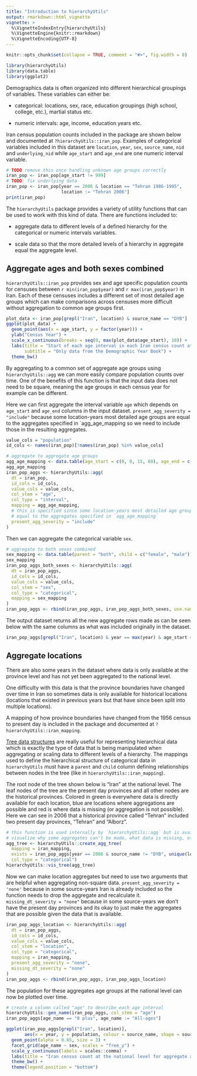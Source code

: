 ```yaml
---
title: "Introduction to hierarchyUtils"
output: rmarkdown::html_vignette
vignette: >
  %\VignetteIndexEntry{hierarchyUtils}
  %\VignetteEngine{knitr::rmarkdown}
  %\VignetteEncoding{UTF-8}
---
```

  
```r
knitr::opts_chunk$set(collapse = TRUE, comment = "#>", fig.width = 8)
```

```r
library(hierarchyUtils)
library(data.table)
library(ggplot2)
```

Demographics data is often organized into different hierarchical groupings of variables. These variables can either be:

* categorical: locations, sex, race, education groupings (high school, college, etc.), martial status etc.

* numeric intervals: age, income, education years etc.

Iran census population counts included in the package are shown below and documented at `?hierarchyUtils::iran_pop`. Examples of categorical variables included in this dataset are `location`, `year`, `sex`, `source_name`, `nid` and `underlying_nid` while `age_start` and `age_end` are one numeric interval variable.

```r
# TODO remove this once handling unknown age groups correctly
iran_pop <- iran_pop[age_start != 999]
# TODO: fix underlying data
iran_pop <- iran_pop[year == 2006 & location == "Tehran 1986-1995", 
                     location := "Tehran 2006"]
print(iran_pop)
```

The `hierarchyUtils` package provides a variety of utility functions that can be used to work with this kind of data. There are functions included to:

* aggregate data to different levels of a defined hierarchy for the categorical or numeric intervals variables. 

* scale data so that the more detailed levels of a hierarchy in aggregate equal the aggregate level.

## Aggregate ages and both sexes combined

`hierarchyUtils::iran_pop` provides sex and age specific population counts for censuses between `r min(iran_pop$year)` and `r max(iran_pop$year)` in Iran. Each of these censuses includes a different set of most detailed age groups which can make comparisons across censuses more difficult without aggregation to common age groups first.

```r
plot_data <- iran_pop[grepl("Iran", location) & source_name == "DYB"]
ggplot(plot_data) +
  geom_point(aes(x = age_start, y = factor(year))) +
  ylab("Census Year") +
  scale_x_continuous(breaks = seq(0, max(plot_data$age_start), 10)) +
  labs(title = "Start of each age interval in each Iran census count at the national level",
       subtitle = "Only data from the Demographic Year Book") +
  theme_bw()
```

By aggregating to a common set of aggregate age groups using `hierarchyUtils::agg` we can more easily compare population counts over time. One of the benefits of this function is that the input data does not need to be square, meaning the age groups in each census year for example can be different.

Here we can first aggregate the interval variable `age` which depends on `age_start` and `age_end` columns in the input dataset. `present_agg_severity = "include"` because some location-years most detailed age groups are equal to the aggregates specified in `agg_age_mapping so we need to include those in the resulting aggregates.

```r
value_cols = "population"
id_cols <- names(iran_pop)[!names(iran_pop) %in% value_cols]

# aggregate to aggregate age groups
agg_age_mapping <- data.table(age_start = c(0, 0, 15, 60), age_end = c(Inf, 5, 60, Inf))
agg_age_mapping
iran_pop_aggs <- hierarchyUtils::agg(
  dt = iran_pop,
  id_cols = id_cols,
  value_cols = value_cols,
  col_stem = "age",
  col_type = "interval",
  mapping = agg_age_mapping,
  # this is specified since some location-years most detailed age groups are
  # equal to the aggregates specified in `agg_age_mapping`
  present_agg_severity = "include"
)
```

Then we can aggregate the categorical variable `sex`.

```r
# aggregate to both sexes combined
sex_mapping <- data.table(parent = "both", child = c("female", "male"))
sex_mapping
iran_pop_aggs_both_sexes <- hierarchyUtils::agg(
  dt = iran_pop_aggs,
  id_cols = id_cols,
  value_cols = value_cols,
  col_stem = "sex",
  col_type = "categorical",
  mapping = sex_mapping
)
iran_pop_aggs <- rbind(iran_pop_aggs, iran_pop_aggs_both_sexes, use.names = T)
```

The output dataset returns all the new aggregate rows made as can be seen below with the same columns as what was included originally in the dataset.

```r
iran_pop_aggs[grepl("Iran", location) & year == max(year) & age_start == 0 & age_end == Inf]
```

## Aggregate locations

There are also some years in the dataset where data is only available at the province level and has not yet been aggregated to the national level. 

One difficulty with this data is that the province boundaries have changed over time in Iran so sometimes data is only available for historical locations (locations that existed in previous years but that have since been split into multiple locations).

A mapping of how province boundaries have changed from the 1956 census to present day is included in the package and documented at `?hierarchyUtils::iran_mapping`.

[Tree data structures](https://en.wikipedia.org/wiki/Tree_(data_structure)) are really useful for representing hierarchical data which is exactly the type of data that is being manipulated when aggregating or scaling data to different levels of a hierarchy. The mappings used to define the hierarchical structure of categorical data in `hierarchyUtils` must have a `parent` and `child` column defining relationships between nodes in the tree (like in `hierarchyUtils::iran_mapping`).

The root node of the tree shown below is "Iran" at the national level. The leaf nodes of the tree are the present day provinces and all other nodes are the historical provinces. Colored in green is everywhere data is directly available for each location, blue are locations where aggregations are possible and red is where data is missing (or aggregation is not possible). Here we can see in 2006 that a historical province called "Tehran" included two present day provinces, "Tehran" and "Alborz".

```r
# this function is used internally by `hierarchyUtils::agg` but is available to help
# visualize why some aggregates can't be made, what data is missing, etc.
agg_tree <- hierarchyUtils::create_agg_tree(
  mapping = iran_mapping,
  exists = iran_pop_aggs[year == 2006 & source_name != "DYB", unique(location)],
  col_type = "categorical")
hierarchyUtils::vis_tree(agg_tree)
```

Now we can make location aggregates but need to use two arguments that are helpful when aggregating non-square data. `present_agg_severity = 'none'` because in some source-years Iran is already included so the function needs to drop the aggregate and recalculate it. `missing_dt_severity = "none"` because in some source-years we don't have the present day provinces and its okay to just make the aggregates that are possible given the data that is available.

```r
iran_pop_aggs_location <- hierarchyUtils::agg(
  dt = iran_pop_aggs,
  id_cols = id_cols,
  value_cols = value_cols,
  col_stem = "location",
  col_type = "categorical",
  mapping = iran_mapping,
  present_agg_severity = "none",
  missing_dt_severity = "none"
)
iran_pop_aggs <- rbind(iran_pop_aggs, iran_pop_aggs_location)
```

The population for these aggregates age groups at the national level can now be plotted over time.

```r
# create a column called "age" to describe each age interval
hierarchyUtils::gen_name(iran_pop_aggs, col_stem = "age")
iran_pop_aggs[age_name == "0 plus", age_name := "All-ages"]

ggplot(iran_pop_aggs[grepl("Iran", location)],
       aes(x = year, y = population, colour = source_name, shape = source_name)) +
  geom_point(alpha = 0.65, size = 3) +
  facet_grid(age_name ~ sex, scales = "free_y") +
  scale_y_continuous(labels = scales::comma) +
  labs(title = "Iran census count at the national level for aggregate age groups") +
  theme_bw() +
  theme(legend.position = "bottom")
```
